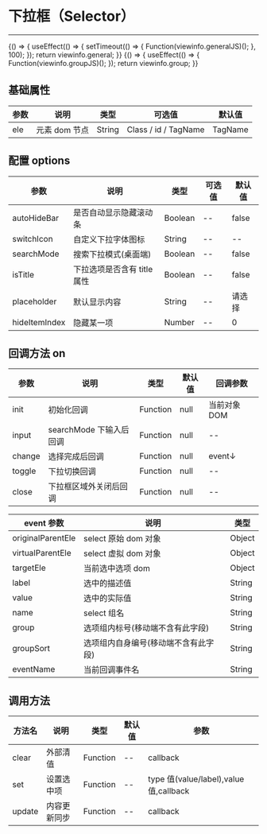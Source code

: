 
# 下拉框（Selector）

---

<Meta title="基础控件/下拉框(Selector)" />

<Canvas>
    <Story
        name="下拉框(Selector)"
        height="300px"
        parameters={{
            docs: {
                source: { code: `${viewinfo.general}${viewinfo.generalJS}` },
            },
        }}
    >
        {() => {
            useEffect(() => {
                setTimeout(() => {
                    Function(viewinfo.generalJS)();
                }, 100);
            });
            return viewinfo.general;
        }}
    </Story>
</Canvas>

<Canvas>
    <Story
        name="分组"
        height="300px"
        parameters={{
            docs: { source: { code: `${viewinfo.group}${viewinfo.groupJS}` } },
        }}
    >
        {() => {
            useEffect(() => {
                Function(viewinfo.groupJS)();
            });
            return viewinfo.group;
        }}
    </Story>
</Canvas>

## 基础属性

| 参数 | 说明          | 类型   | 可选值               | 默认值  |
| ---- | ------------- | ------ | -------------------- | ------- |
| ele  | 元素 dom 节点 | String | Class / id / TagName | TagName |

## 配置 options

| 参数          | 说明                        | 类型    | 可选值 | 默认值 |
| ------------- | --------------------------- | ------- | ------ | ------ |
| autoHideBar   | 是否自动显示隐藏滚动条      | Boolean | --     | false  |
| switchIcon    | 自定义下拉字体图标          | String  | --     | --     |
| searchMode    | 搜索下拉模式(桌面端)        | Boolean | --     | false  |
| isTitle       | 下拉选项是否含有 title 属性 | Boolean | --     | false  |
| placeholder   | 默认显示内容                | String  | --     | 请选择 |
| hideItemIndex | 隐藏某一项                  | Number  | --     | 0      |

## 回调方法 on

| 参数   | 说明                    | 类型     | 默认值 | 回调参数     |
| ------ | ----------------------- | -------- | ------ | ------------ |
| init   | 初始化回调              | Function | null   | 当前对象 DOM |
| input  | searchMode 下输入后回调 | Function | null   | --           |
| change | 选择完成后回调          | Function | null   | event↓       |
| toggle | 下拉切换回调            | Function | null   | --           |
| close  | 下拉框区域外关闭后回调  | Function | null   | --           |

| event 参数        | 说明                                 | 类型   |
| ----------------- | ------------------------------------ | ------ |
| originalParentEle | select 原始 dom 对象                 | Object |
| virtualParentEle  | select 虚拟 dom 对象                 | Object |
| targetEle         | 当前选中选项 dom                     | Object |
| label             | 选中的描述值                         | String |
| value             | 选中的实际值                         | String |
| name              | select 组名                          | String |
| group             | 选项组内标号(移动端不含有此字段)     | String |
| groupSort         | 选项组内自身编号(移动端不含有此字段) | String |
| eventName         | 当前回调事件名                       | String |

## 调用方法

| 方法名 | 说明         | 类型     | 默认值 | 参数                                   |
| ------ | ------------ | -------- | ------ | -------------------------------------- |
| clear  | 外部清值     | Function | --     | callback                               |
| set    | 设置选中项   | Function | --     | type 值(value/label),value 值,callback |
| update | 内容更新同步 | Function | --     | callback                               |
